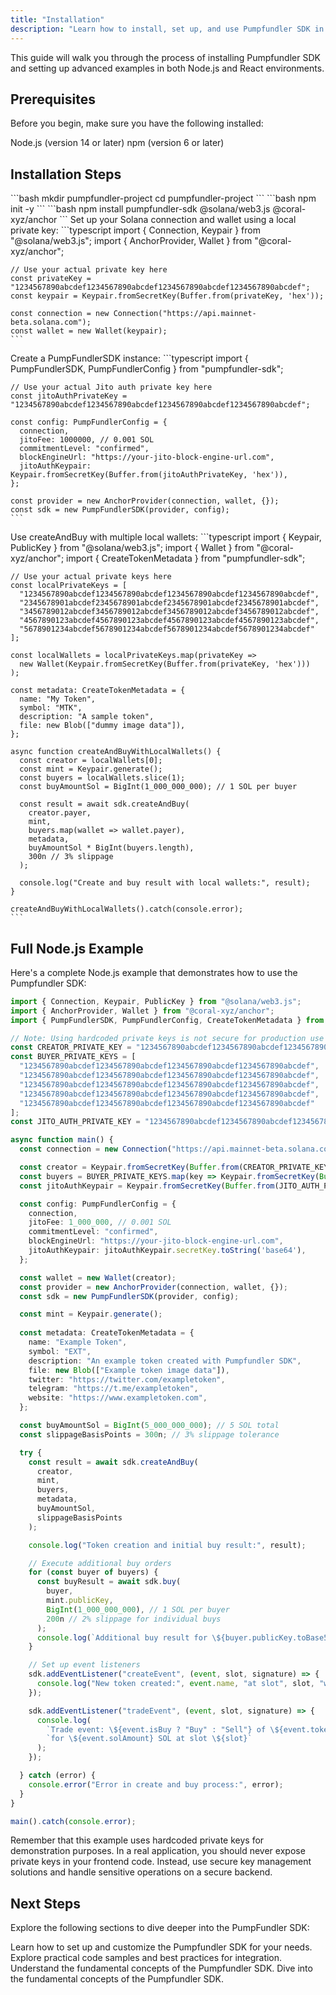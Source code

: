 ---
title: "Installation"
description: "Learn how to install, set up, and use Pumpfundler SDK in your Node.js and React projects"
---

This guide will walk you through the process of installing Pumpfundler SDK and setting up advanced examples in both Node.js and React environments.

## Prerequisites

Before you begin, make sure you have the following installed:

<Check>Node.js (version 14 or later)</Check>
<Check>npm (version 6 or later)</Check>

## Installation Steps

<Steps>
  <Step title="Create a new project directory">
    ```bash
    mkdir pumpfundler-project
    cd pumpfundler-project
    ```
  </Step>
  <Step title="Initialize a new Node.js project">
    ```bash
    npm init -y
    ```
  </Step>
  <Step title="Install Pumpfundler SDK and dependencies">
    ```bash
    npm install pumpfundler-sdk @solana/web3.js @coral-xyz/anchor
    ```
  </Step>
  <Step title="Configure your environment">
    Set up your Solana connection and wallet using a local private key:
    ```typescript
    import { Connection, Keypair } from "@solana/web3.js";
    import { AnchorProvider, Wallet } from "@coral-xyz/anchor";

    // Use your actual private key here
    const privateKey = "1234567890abcdef1234567890abcdef1234567890abcdef1234567890abcdef";
    const keypair = Keypair.fromSecretKey(Buffer.from(privateKey, 'hex'));

    const connection = new Connection("https://api.mainnet-beta.solana.com");
    const wallet = new Wallet(keypair);
    ```
  </Step>
  <Step title="Initialize the SDK">
    Create a PumpFundlerSDK instance:
    ```typescript
    import { PumpFundlerSDK, PumpFundlerConfig } from "pumpfundler-sdk";

    // Use your actual Jito auth private key here
    const jitoAuthPrivateKey = "1234567890abcdef1234567890abcdef1234567890abcdef1234567890abcdef";

    const config: PumpFundlerConfig = {
      connection,
      jitoFee: 1000000, // 0.001 SOL
      commitmentLevel: "confirmed",
      blockEngineUrl: "https://your-jito-block-engine-url.com",
      jitoAuthKeypair: Keypair.fromSecretKey(Buffer.from(jitoAuthPrivateKey, 'hex')),
    };

    const provider = new AnchorProvider(connection, wallet, {});
    const sdk = new PumpFundlerSDK(provider, config);
    ```
  </Step>
  <Step title="Create and Buy with Multiple Wallets">
    Use createAndBuy with multiple local wallets:
    ```typescript
    import { Keypair, PublicKey } from "@solana/web3.js";
    import { Wallet } from "@coral-xyz/anchor";
    import { CreateTokenMetadata } from "pumpfundler-sdk";

    // Use your actual private keys here
    const localPrivateKeys = [
      "1234567890abcdef1234567890abcdef1234567890abcdef1234567890abcdef",
      "2345678901abcdef2345678901abcdef2345678901abcdef2345678901abcdef",
      "3456789012abcdef3456789012abcdef3456789012abcdef3456789012abcdef",
      "4567890123abcdef4567890123abcdef4567890123abcdef4567890123abcdef",
      "5678901234abcdef5678901234abcdef5678901234abcdef5678901234abcdef"
    ];

    const localWallets = localPrivateKeys.map(privateKey => 
      new Wallet(Keypair.fromSecretKey(Buffer.from(privateKey, 'hex')))
    );

    const metadata: CreateTokenMetadata = {
      name: "My Token",
      symbol: "MTK",
      description: "A sample token",
      file: new Blob(["dummy image data"]),
    };

    async function createAndBuyWithLocalWallets() {
      const creator = localWallets[0];
      const mint = Keypair.generate();
      const buyers = localWallets.slice(1);
      const buyAmountSol = BigInt(1_000_000_000); // 1 SOL per buyer

      const result = await sdk.createAndBuy(
        creator.payer,
        mint,
        buyers.map(wallet => wallet.payer),
        metadata,
        buyAmountSol * BigInt(buyers.length),
        300n // 3% slippage
      );

      console.log("Create and buy result with local wallets:", result);
    }

    createAndBuyWithLocalWallets().catch(console.error);
    ```
  </Step>
</Steps>

## Full Node.js Example

Here's a complete Node.js example that demonstrates how to use the Pumpfundler SDK:

```typescript
import { Connection, Keypair, PublicKey } from "@solana/web3.js";
import { AnchorProvider, Wallet } from "@coral-xyz/anchor";
import { PumpFundlerSDK, PumpFundlerConfig, CreateTokenMetadata } from "pumpfundler-sdk";

// Note: Using hardcoded private keys is not secure for production use
const CREATOR_PRIVATE_KEY = "1234567890abcdef1234567890abcdef1234567890abcdef1234567890abcdef";
const BUYER_PRIVATE_KEYS = [
  "1234567890abcdef1234567890abcdef1234567890abcdef1234567890abcdef",
  "1234567890abcdef1234567890abcdef1234567890abcdef1234567890abcdef",
  "1234567890abcdef1234567890abcdef1234567890abcdef1234567890abcdef",
  "1234567890abcdef1234567890abcdef1234567890abcdef1234567890abcdef",
  "1234567890abcdef1234567890abcdef1234567890abcdef1234567890abcdef"
];
const JITO_AUTH_PRIVATE_KEY = "1234567890abcdef1234567890abcdef1234567890abcdef1234567890abcdef";

async function main() {
  const connection = new Connection("https://api.mainnet-beta.solana.com");

  const creator = Keypair.fromSecretKey(Buffer.from(CREATOR_PRIVATE_KEY, 'base64'));
  const buyers = BUYER_PRIVATE_KEYS.map(key => Keypair.fromSecretKey(Buffer.from(key, 'base64')));
  const jitoAuthKeypair = Keypair.fromSecretKey(Buffer.from(JITO_AUTH_PRIVATE_KEY, 'base64'));

  const config: PumpFundlerConfig = {
    connection,
    jitoFee: 1_000_000, // 0.001 SOL
    commitmentLevel: "confirmed",
    blockEngineUrl: "https://your-jito-block-engine-url.com",
    jitoAuthKeypair: jitoAuthKeypair.secretKey.toString('base64'),
  };

  const wallet = new Wallet(creator);
  const provider = new AnchorProvider(connection, wallet, {});
  const sdk = new PumpFundlerSDK(provider, config);

  const mint = Keypair.generate();
  
  const metadata: CreateTokenMetadata = {
    name: "Example Token",
    symbol: "EXT",
    description: "An example token created with Pumpfundler SDK",
    file: new Blob(["Example token image data"]),
    twitter: "https://twitter.com/exampletoken",
    telegram: "https://t.me/exampletoken",
    website: "https://www.exampletoken.com",
  };

  const buyAmountSol = BigInt(5_000_000_000); // 5 SOL total
  const slippageBasisPoints = 300n; // 3% slippage tolerance

  try {
    const result = await sdk.createAndBuy(
      creator,
      mint,
      buyers,
      metadata,
      buyAmountSol,
      slippageBasisPoints
    );

    console.log("Token creation and initial buy result:", result);

    // Execute additional buy orders
    for (const buyer of buyers) {
      const buyResult = await sdk.buy(
        buyer,
        mint.publicKey,
        BigInt(1_000_000_000), // 1 SOL per buyer
        200n // 2% slippage for individual buys
      );
      console.log(`Additional buy result for \${buyer.publicKey.toBase58()}:`, buyResult);
    }

    // Set up event listeners
    sdk.addEventListener("createEvent", (event, slot, signature) => {
      console.log("New token created:", event.name, "at slot", slot, "with signature", signature);
    });

    sdk.addEventListener("tradeEvent", (event, slot, signature) => {
      console.log(
        `Trade event: \${event.isBuy ? "Buy" : "Sell"} of \${event.tokenAmount} tokens`,
        `for \${event.solAmount} SOL at slot \${slot}`
      );
    });

  } catch (error) {
    console.error("Error in create and buy process:", error);
  }
}

main().catch(console.error);
```

<Warning>
  Remember that this example uses hardcoded private keys for demonstration purposes. In a real application, you should never expose private keys in your frontend code. Instead, use secure key management solutions and handle sensitive operations on a secure backend.
</Warning>

## Next Steps

Explore the following sections to dive deeper into the PumpFundler SDK:

<CardGroup cols={2}>
  <Card title="Configuration" icon="gear" href="/configuration">
    Learn how to set up and customize the Pumpfundler SDK for your needs.
  </Card>
  <Card title="Examples" icon="code" href="/examples">
    Explore practical code samples and best practices for integration.
  </Card>
  <Card title="Fees" icon="ticket" href="/fees">
    Understand the fundamental concepts of the Pumpfundler SDK.
  </Card>
  <Card title="Core Concepts" icon="book" href="/core-concepts/pumpfundler-sdk">
    Dive into the fundamental concepts of the Pumpfundler SDK.
  </Card>
</CardGroup>